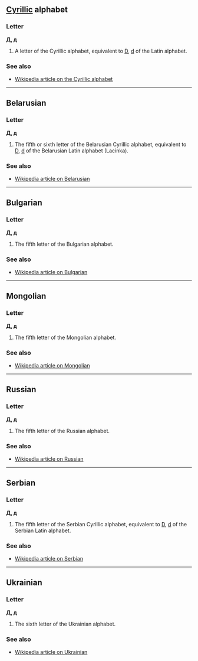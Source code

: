 ==[[Cyrillic]] alphabet==
<!-- this entry is language non-specific since many languages use or have used versions of the Cyrillic alphabet -->
===Letter===
'''Д, д'''

#A letter of the Cyrillic alphabet, equivalent to [[D]], [[d]] of the Latin alphabet.

===See also===
*[[w:en:Cyrillic alphabet|Wikipedia article on the Cyrillic alphabet]]

----

==Belarusian==
===Letter===
'''Д, д'''

#The fifth or sixth letter of the Belarusian Cyrillic alphabet, equivalent to [[D]], [[d]] of the Belarusian Latin alphabet (Lacinka).<!-- sources differ - alphabet may have changed recently? -->

===See also===
*[[w:en:Belarusian language|Wikipedia article on Belarusian]]

----

==Bulgarian==
===Letter===
'''Д, д'''

#The fifth letter of the Bulgarian alphabet.

===See also===
*[[w:en:Bulgarian language|Wikipedia article on Bulgarian]]

----

==Mongolian==
===Letter===
'''Д, д'''

#The fifth letter of the Mongolian alphabet.

===See also===
*[[w:en:Mongolian language|Wikipedia article on Mongolian]]

----

==Russian==
===Letter===
'''Д, д'''

#The fifth letter of the Russian alphabet.

===See also===
*[[w:en:Russian language|Wikipedia article on Russian]]

----

==Serbian==
===Letter===
'''Д, д'''

#The fifth letter of the Serbian Cyrillic alphabet, equivalent to [[D]], [[d]] of the Serbian Latin alphabet.

===See also===
*[[w:en:Serbian language|Wikipedia article on Serbian]]

----

==Ukrainian==
===Letter===
'''Д, д'''

#The sixth letter of the Ukrainian alphabet.

===See also===
*[[w:en:Ukrainian language|Wikipedia article on Ukrainian]]